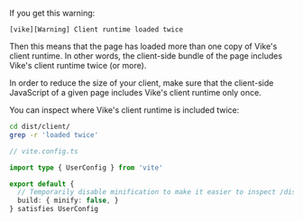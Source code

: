 
If you get this warning:

```
[vike][Warning] Client runtime loaded twice
```

Then this means that the page has loaded more than one copy of Vike's client runtime. In other words, the client-side bundle of the page includes Vike's client runtime twice (or more).

In order to reduce the size of your client, make sure that the client-side JavaScript of a given page includes Vike's client runtime only once.

You can inspect where Vike's client runtime is included twice:

```bash
cd dist/client/
grep -r 'loaded twice'
```

```ts
// vite.config.ts

import type { UserConfig } from 'vite'

export default {
  // Temporarily disable minification to make it easier to inspect /dist/client
  build: { minify: false, }
} satisfies UserConfig
```
